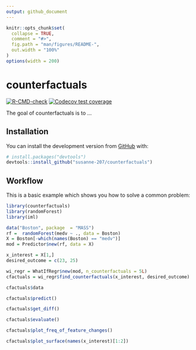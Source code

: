 ```yaml
---
output: github_document
---
```


<!-- README.md is generated from README.Rmd. Please edit that file -->

```r
knitr::opts_chunk$set(
  collapse = TRUE,
  comment = "#>",
  fig.path = "man/figures/README-",
  out.width = "100%"
)
options(width = 200)
```

# counterfactuals

<!-- badges: start -->
[![R-CMD-check](https://github.com/susanne-207/counterfactuals/workflows/R-CMD-check/badge.svg)](https://github.com/susanne-207/counterfactuals/actions)
[![Codecov test coverage](https://codecov.io/gh/susanne-207/counterfactuals/branch/main/graph/badge.svg)](https://codecov.io/gh/susanne-207/counterfactuals?branch=main)
<!-- badges: end -->

The goal of counterfactuals is to ...

## Installation

You can install the development version from [GitHub](https://github.com/) with:

``` r
# install.packages("devtools")
devtools::install_github("susanne-207/counterfactuals")
```
## Workflow

This is a basic example which shows you how to solve a common problem:

```r
library(counterfactuals)
library(randomForest)
library(iml)
```

```r
data("Boston", package  = "MASS")
rf =  randomForest(medv ~ ., data = Boston)
X = Boston[-which(names(Boston) == "medv")]
mod = Predictor$new(rf, data = X)
```

```r
x_interest = X[1,]
desired_outcome = c(23, 25)
```

```r
wi_regr = WhatIfRegr$new(mod, n_counterfactuals = 5L)
cfactuals = wi_regr$find_counterfactuals(x_interest, desired_outcome)
```

```r
cfactuals$data
```

```r
cfactuals$predict()
```

```r
cfactuals$get_diff()
```

```r
cfactuals$evaluate()
```

```r
cfactuals$plot_freq_of_feature_changes()
```

```r
cfactuals$plot_surface(names(x_interest)[1:2])
```





